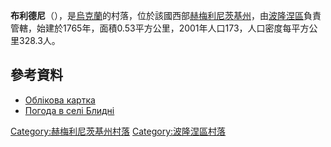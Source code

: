 {{coord|50|6|50|N|27|35|56|E|scale:30000|display=title}}

'''布利德尼'''（{{lang-uk|Блидні}}），是[[烏克蘭|烏克蘭]]的村落，位於該國西部[[赫梅利尼茨基州|赫梅利尼茨基州]]，由[[波隆涅區|波隆涅區]]負責管轄，始建於1765年，面積0.53平方公里，2001年人口173，人口密度每平方公里328.3人。

==參考資料==
*[http://gska2.rada.gov.ua/pls/z7502/A005?rdat1=11.04.2015&rf7571=36541 Облікова картка]{{dead link|date=2017年12月 |bot=InternetArchiveBot |fix-attempted=yes }}
* [http://weather.in.ua/ua/hmel'nickaja/1492 Погода в селі Блидні] {{Wayback|url=http://weather.in.ua/ua/hmel'nickaja/1492 |date=20200527164952 }}

{{DEFAULTSORT:Блидні}}
[[Category:赫梅利尼茨基州村落|Category:赫梅利尼茨基州村落]]
[[Category:波隆涅區村落|Category:波隆涅區村落]]


{{Khmelnytskyi-geo-stub}}